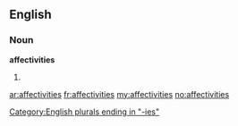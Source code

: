 ==English==

===Noun===
'''affectivities'''

# {{plural of|[[affectivity]]}}

[[Category:English plurals ending in "-ies"]]

[[ar:affectivities]]
[[fr:affectivities]]
[[my:affectivities]]
[[no:affectivities]]